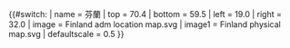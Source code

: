 {{#switch:{{{1}}}
| name   = 芬蘭
| top    = 70.4
| bottom = 59.5
| left   = 19.0
| right  = 32.0
| image  = Finland adm location map.svg
| image1 = Finland physical map.svg
| defaultscale = 0.5
}}<noinclude>{{Location map/Info|Finland}}
{{Documentation}}
</noinclude>